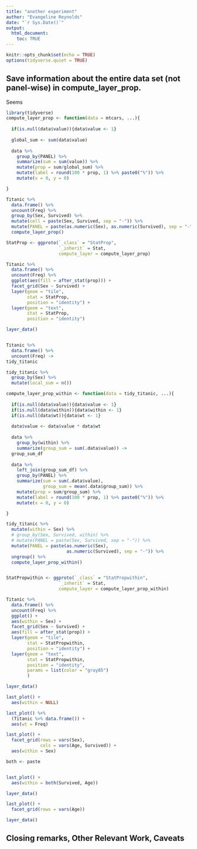 ```yaml
---
title: "another experiment"
author: "Evangeline Reynolds"
date: "`r Sys.Date()`"
output: 
  html_document:
    toc: TRUE
---
```


```r
knitr::opts_chunk$set(echo = TRUE)
options(tidyverse.quiet = TRUE)

```




## Save information about the entire data set (not panel-wise) in compute_layer_prop.

Seems 

```r
library(tidyverse)
compute_layer_prop <- function(data = mtcars, ...){
  
  if(is.null(data$value)){data$value <- 1}
  
  global_sum <- sum(data$value)
  
  data %>% 
    group_by(PANEL) %>% 
    summarize(sum = sum(value)) %>% 
    mutate(prop = sum/global_sum) %>% 
    mutate(label = round(100 * prop, 1) %>% paste0("%")) %>% 
    mutate(x = 0, y = 0)

}

Titanic %>% 
  data.frame() %>%  
  uncount(Freq) %>% 
  group_by(Sex, Survived) %>% 
  mutate(cell = paste(Sex, Survived, sep = "-")) %>%  
  mutate(PANEL = paste(as.numeric(Sex), as.numeric(Survived), sep = "-")) %>%
  compute_layer_prop()

StatProp <- ggproto(`_class` = "StatProp",
                    `_inherit` = Stat,
                    compute_layer = compute_layer_prop)

Titanic %>% 
  data.frame() %>%  
  uncount(Freq) %>% 
  ggplot(aes(fill = after_stat(prop))) + 
  facet_grid(Sex ~ Survived) + 
  layer(geom = "tile", 
        stat = StatProp, 
        position = "identity") +
  layer(geom = "text", 
        stat = StatProp, 
        position = "identity")

layer_data()



```

```r
Titanic %>% 
  data.frame() %>%  
  uncount(Freq) ->
tidy_titanic

tidy_titanic %>% 
  group_by(Sex) %>% 
  mutate(local_sum = n())

compute_layer_prop_within <- function(data = tidy_titanic, ...){
  
  if(is.null(data$value)){data$value <- 1}
  if(is.null(data$within)){data$within <- 1}
  if(is.null(data$wt)){data$wt <- 1}
  
  data$value <- data$value * data$wt
  
  data %>% 
    group_by(within) %>% 
    summarize(group_sum = sum(.data$value)) ->
  group_sum_df
  
  data %>% 
    left_join(group_sum_df) %>% 
    group_by(PANEL) %>% 
    summarize(sum = sum(.data$value),
              group_sum = mean(.data$group_sum)) %>% 
    mutate(prop = sum/group_sum) %>% 
    mutate(label = round(100 * prop, 1) %>% paste0("%")) %>% 
    mutate(x = 0, y = 0)

}
```

```r
tidy_titanic %>% 
  mutate(within = Sex) %>% 
  # group_by(Sex, Survived, within) %>% 
  # mutate(PANEL = paste(Sex, Survived, sep = "-")) %>%  
  mutate(PANEL = paste(as.numeric(Sex), 
                       as.numeric(Survived), sep = "-")) %>%
  ungroup() %>% 
  compute_layer_prop_within()


StatPropwithin <- ggproto(`_class` = "StatPropwithin",
                    `_inherit` = Stat,
                    compute_layer = compute_layer_prop_within)

Titanic %>% 
  data.frame() %>%  
  uncount(Freq) %>% 
  ggplot() + 
  aes(within = Sex) + 
  facet_grid(Sex ~ Survived) + 
  aes(fill = after_stat(prop)) +
  layer(geom = "tile", 
        stat = StatPropwithin, 
        position = "identity") +
  layer(geom = "text", 
        stat = StatPropwithin, 
        position = "identity",
        params = list(color = "gray85")
        )

layer_data()

last_plot() + 
  aes(within = NULL)

last_plot() %+% 
  (Titanic %>% data.frame()) +
  aes(wt = Freq)

last_plot() + 
  facet_grid(rows = vars(Sex),
             cols = vars(Age, Survived)) +
  aes(within = Sex)

both <- paste


last_plot() +
  aes(within = both(Survived, Age))

layer_data()

last_plot() + 
  facet_grid(rows = vars(Age))

layer_data()

```


## Closing remarks, Other Relevant Work, Caveats
